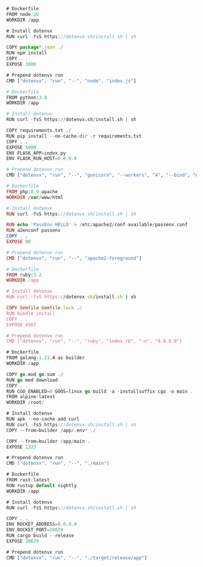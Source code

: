 <CodeGroup>

```js {{ title: "Node" }}
# Dockerfile
FROM node:20
WORKDIR /app

# Install dotenvx
RUN curl -fsS https://dotenvx.sh/install.sh | sh

COPY package*.json ./
RUN npm install
COPY . .
EXPOSE 3000

# Prepend dotenvx run
CMD ["dotenvx", "run", "--", "node", "index.js"]
```

```python {{ title: "Python" }}
# Dockerfile
FROM python:3.8
WORKDIR /app

# Install dotenvx
RUN curl -fsS https://dotenvx.sh/install.sh | sh

COPY requirements.txt ./
RUN pip install --no-cache-dir -r requirements.txt
COPY . .
EXPOSE 5000
ENV FLASK_APP=index.py
ENV FLASK_RUN_HOST=0.0.0.0

# Prepend dotenvx run
CMD ["dotenvx", "run", "--", "gunicorn", "--workers", "4", "--bind", "0.0.0.0:5000", "wsgi:app"]
```

```php {{ title: "PHP" }}
# Dockerfile
FROM php:8.0-apache
WORKDIR /var/www/html

# Install dotenvx
RUN curl -fsS https://dotenvx.sh/install.sh | sh

RUN echo 'PassEnv HELLO' > /etc/apache2/conf-available/passenv.conf
RUN a2enconf passenv
COPY . .
EXPOSE 80

# Prepend dotenvx run
CMD ["dotenvx", "run", "--", "apache2-foreground"]
```

```ruby {{ title: "Ruby" }}
# Dockerfile
FROM ruby:3.2
WORKDIR /app

# Install dotenvx
RUN curl -fsS https://dotenvx.sh/install.sh | sh

COPY Gemfile Gemfile.lock ./
RUN bundle install
COPY . .
EXPOSE 4567

# Prepend dotenvx run
CMD ["dotenvx", "run", "--", "ruby", "index.rb", "-o", "0.0.0.0"]
```

```go {{ title: "Go" }}
# Dockerfile
FROM golang:1.21.4 as builder
WORKDIR /app

COPY go.mod go.sum ./
RUN go mod download
COPY . .
RUN CGO_ENABLED=0 GOOS=linux go build -a -installsuffix cgo -o main .
FROM alpine:latest
WORKDIR /root/

# Install dotenvx
RUN apk --no-cache add curl
RUN curl -fsS https://dotenvx.sh/install.sh | sh
COPY --from=builder /app/.env* ./

COPY --from=builder /app/main .
EXPOSE 1323

# Prepend dotenvx run
CMD ["dotenvx", "run", "--", "./main"]
```

```rust {{ title: "Rust" }}
# Dockerfile
FROM rust:latest
RUN rustup default nightly
WORKDIR /app

# Install dotenvx
RUN curl -fsS https://dotenvx.sh/install.sh | sh

COPY . .
ENV ROCKET_ADDRESS=0.0.0.0
ENV ROCKET_PORT=20629
RUN cargo build --release
EXPOSE 20629

# Prepend dotenvx run
CMD ["dotenvx", "run", "--", "./target/release/app"]
```

</CodeGroup>

